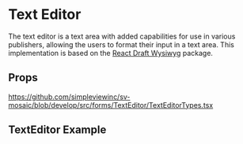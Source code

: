 
<Meta title='Forms/TextEditor/Readme' />

# Text Editor
The text editor is a text area with added capabilities for use in various publishers, allowing the users to format their input in a text area.
This implementation is based on the [React Draft Wysiwyg](https://jpuri.github.io/react-draft-wysiwyg/#/) package. 

## Props
https://github.com/simpleviewinc/sv-mosaic/blob/develop/src/forms/TextEditor/TextEditorTypes.tsx

## TextEditor Example

<Preview withSource='none'>
  <stories.Playground />
</Preview>
